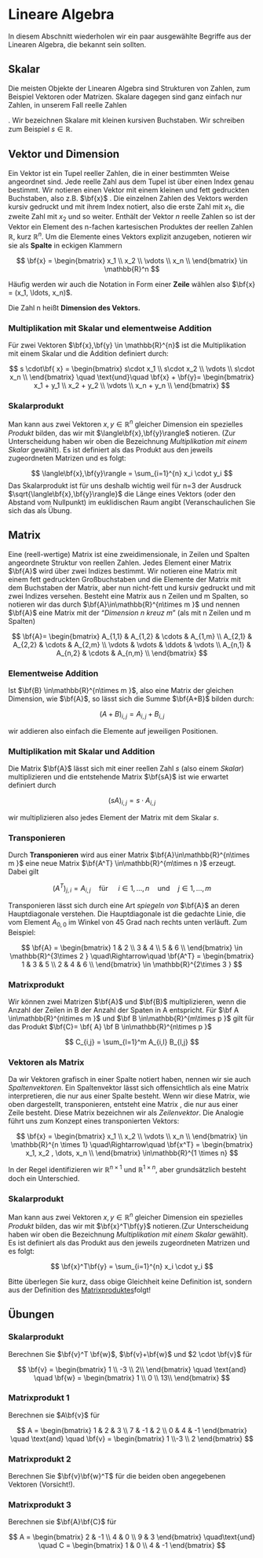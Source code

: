 # Lineare Algebra

In diesem Abschnitt wiederholen wir ein paar ausgewählte Begriffe aus der Linearen Algebra, die bekannt sein sollten.  

## Skalar

Die meisten Objekte der Linearen Algebra sind Strukturen von Zahlen, zum Beispiel Vektoren oder Matrizen. Skalare dagegen sind ganz einfach nur Zahlen, in unserem Fall reelle Zahlen 

[^Wir betrachten nur reelle Vektorräume]: 

. Wir bezeichnen Skalare mit kleinen kursiven Buchstaben. Wir schreiben zum Beispiel $s \in \mathbb{R}.$

## Vektor und Dimension

Ein Vektor ist ein Tupel reeller Zahlen, die in einer bestimmten Weise angeordnet sind. Jede reelle Zahl aus dem Tupel ist über einen Index genau bestimmt. Wir notieren einen Vektor mit einem kleinen und fett gedruckten Buchstaben, also z.B. $\bf{x}$ . Die einzelnen Zahlen des Vektors werden kursiv gedruckt und mit ihrem Index notiert, also die erste Zahl mit $x_1$, die zweite Zahl mit $x_2$ und so weiter. Enthält der Vektor $n$ reelle Zahlen so ist der Vektor ein Element des n-fachen kartesischen Produktes der reellen Zahlen $\mathbb{R}$, kurz $\mathbb{R}^{n}$. Um die Elemente eines Vektors explizit anzugeben, notieren wir sie als **Spalte** in eckigen Klammern

$$
\bf{x} = \begin{bmatrix}
x_1 \\
x_2 \\
\vdots \\
x_n \\
\end{bmatrix}
\in \mathbb{R}^n
$$

Häufig werden wir auch die Notation in Form einer **Zeile** wählen also  $\bf{x} = (x_1, \ldots, x_n)$.

Die Zahl n heißt **Dimension des Vektors.**



### Multiplikation mit Skalar und elementweise Addition

Für zwei Vektoren  $\bf{x},\bf{y} \in \mathbb{R}^{n}$ ist die Multiplikation mit einem Skalar und die Addition definiert durch:

$$
s \cdot\bf{ x} = 
\begin{bmatrix}
s\cdot x_1 \\
s\cdot x_2 \\
\vdots \\
s\cdot x_n \\
\end{bmatrix}
\quad \text{und}\quad
\bf{x} + \bf{y}= 
\begin{bmatrix}
x_1 + y_1 \\
x_2 + y_2 \\
\vdots \\
x_n + y_n \\
\end{bmatrix}
$$



###  Skalarprodukt

Man kann aus zwei Vektoren $x, y \in \mathbb{R}^{n}$ gleicher Dimension ein spezielles _Produkt_ bilden, das wir mit $\langle\bf{x},\bf{y}\rangle$ notieren. (Zur Unterscheidung haben wir oben die Bezeichnung _Multiplikation mit einem Skalar_ gewählt). Es ist definiert als das Produkt aus den jeweils zugeordneten Matrizen und es folgt:

$$
\langle\bf{x},\bf{y}\rangle =  \sum_{i=1}^{n} x_i \cdot y_i
$$
Das Skalarprodukt ist für uns deshalb wichtig weil für n=3 der Ausdruck $\sqrt{\langle\bf{x},\bf{y}\rangle}$ die Länge eines Vektors (oder den Abstand vom Nullpunkt) im euklidischen Raum angibt (Veranschaulichen Sie sich das als Übung. 

## Matrix

Eine (reell-wertige) Matrix ist eine zweidimensionale, in Zeilen und Spalten angeordnete Struktur von reellen Zahlen. Jedes Element einer Matrix $\bf{A}$ wird über zwei Indizes bestimmt. Wir notieren eine Matrix mit einem fett gedruckten Großbuchstaben und die Elemente der Matrix mit dem Buchstaben der Matrix, aber nun nicht-fett und kursiv gedruckt und mit zwei Indizes versehen. Besteht eine Matrix aus n Zeilen und m Spalten, so notieren wir das durch $\bf{A}\in\mathbb{R}^{n\times m }$ und nennen $\bf{A}$ eine Matrix mit der "_Dimension n kreuz m_" (als mit n Zeilen und m Spalten)

$$
\bf{A}= 
\begin{bmatrix}
A_{1,1} & A_{1,2} & \cdots & A_{1,m}  \\
A_{2,1} & A_{2,2} & \cdots & A_{2,m}  \\
\vdots & \vdots & \ddots & \vdots \\
A_{n,1} & A_{n,2} & \cdots & A_{n,m}  \\
\end{bmatrix}
$$

### Elementweise Addition

Ist $\bf{B} \in\mathbb{R}^{n\times m }$, also eine Matrix der gleichen Dimension, wie $\bf{A}$, so lässt sich die Summe $\bf{A+B}$ bilden durch:

$$
(A+B)_{i,j} = A_{i,j} + B_{i,j}
$$

wir addieren also einfach die Elemente auf jeweiligen Positionen.

### Multiplikation mit Skalar und Addition

Die Matrix $\bf{A}$ lässt sich mit einer reellen Zahl $s$ (also einem _Skalar_) multiplizieren und die entstehende Matrix $\bf{sA}$ ist wie erwartet definiert durch

$$
(sA)_{i,j} = s \cdot A_{i,j}
$$

wir multiplizieren also jedes Element der Matrix mit dem Skalar $s$.

### Transponieren

Durch **Transponieren** wird aus einer Matrix $\bf{A}\in\mathbb{R}^{n\times m }$ eine neue Matrix $\bf{A^T} \in\mathbb{R}^{m\times n }$ erzeugt. Dabei gilt

$$
(A^T)_{j,i} = A_{i,j}  \quad \text{für } \quad i \in {1,...,n}  
\quad \text{und} \quad 
j \in {1,...,m}
$$

Transponieren lässt sich durch eine Art _spiegeln von_ $\bf{A}$ an deren Hauptdiagonale verstehen. Die Hauptdiagonale ist die gedachte Linie, die vom Element $A_{0,0}$ im Winkel von 45 Grad nach rechts unten verläuft. Zum Beispiel:

$$
\bf{A} = \begin{bmatrix}
1 & 2  \\
3 & 4  \\
5 & 6  \\
\end{bmatrix}  \in \mathbb{R}^{3\times 2 }
\quad\Rightarrow\quad
\bf{A^T} = \begin{bmatrix} 
1 & 3 & 5  \\
2 & 4  & 6 \\
\end{bmatrix}
\in \mathbb{R}^{2\times 3 }
$$

### Matrixprodukt

Wir können zwei Matrizen $\bf{A}$ und $\bf{B}$ multiplizieren, wenn die Anzahl der Zeilen in B der Anzahl der Spaten in A entspricht. Für $\bf A \in\mathbb{R}^{n\times m }$ und $\bf B \in\mathbb{R}^{m\times p }$ gilt für das Produkt $\bf{C}= \bf{ A} \bf B \in\mathbb{R}^{n\times p }$

$$
C_{i,j} = \sum_{l=1}^m  A_{i,l} B_{l,j}
$$

### Vektoren als Matrix

Da wir Vektoren grafisch in einer Spalte notiert haben, nennen wir sie auch _Spaltenvektoren_. Ein Spaltenvektor lässt sich offensichtlich als eine Matrix interpretieren, die nur aus einer Spalte besteht. Wenn wir diese Matrix, wie oben dargestellt, transponieren, entsteht eine Matrix , die nur aus einer Zeile besteht. Diese Matrix bezeichnen wir als *Zeilenvektor*. Die Analogie führt uns zum Konzept eines transponierten Vektors:

$$
\bf{x} = 
\begin{bmatrix}
x_1 \\
x_2 \\
\vdots \\
x_n \\
\end{bmatrix}
\in \mathbb{R}^{n \times 1}
\quad\Rightarrow\quad
\bf{x^T} =  
\begin{bmatrix}
x_1,  x_2 , \dots, x_n \\
\end{bmatrix}
\in\mathbb{R}^{1 \times n}
$$

In der Regel identifizieren wir $\mathbb{R}^{n \times 1}$ und $\mathbb{R}^{1 \times n}$, aber grundsätzlich besteht doch ein Unterschied.



### Skalarprodukt

Man kann aus zwei Vektoren $x, y \in \mathbb{R}^{n}$ gleicher Dimension ein spezielles _Produkt_ bilden, das wir mit $\bf{x}^T\bf{y}$ notieren.(Zur Unterscheidung haben wir oben die Bezeichnung _Multiplikation mit einem Skalar_ gewählt). Es ist definiert als das Produkt aus den jeweils zugeordneten Matrizen und es folgt:

$$
\bf{x}^T\bf{y} =  \sum_{i=1}^{n} x_i \cdot y_i
$$

Bitte überlegen Sie kurz, dass obige Gleichheit keine Definition ist, sondern aus der Definition des [Matrixproduktes ](skalare-vektoren-und-matrizen.md#matrixprodukt-und-skalarprodukt)folgt!

## Übungen

### Skalarprodukt

Berechnen Sie $\bf{v}^T \bf{w}$, $\bf{v}+\bf{w}$ und $2 \cdot \bf{v}$ für

$$
\bf{v}    =   \begin{bmatrix}
1 \\
-3 \\
2\\
\end{bmatrix}
\quad \text{and} \quad 
\bf{w}    =   \begin{bmatrix}
1 \\
0 \\
13\\
\end{bmatrix}
$$

### Matrixprodukt 1

Berechnen sie $A\bf{v}$ für

$$
A = \begin{bmatrix} 
1 & 2 & 3 \\ 
7 & -1 & 2 \\ 
0 & 4 & -1
\end{bmatrix} 
\quad \text{and} \quad 
\bf{v} = \begin{bmatrix}
 1 \\-3 \\ 2 
\end{bmatrix}
$$



### Matrixprodukt 2 

Berechnen Sie $\bf{v}\bf{w}^T$ für die beiden oben angegebenen Vektoren (Vorsicht!).



### Matrixprodukt 3

Berechnen sie $\bf{A}\bf{C}$ für 

$$
A = \begin{bmatrix} 
2 & -1 \\ 
4 & 0 \\ 
9 & 3
\end{bmatrix}
\quad\text{und} \quad
C = \begin{bmatrix} 
1 & 0 \\ 
4 & -1 
\end{bmatrix}
$$
